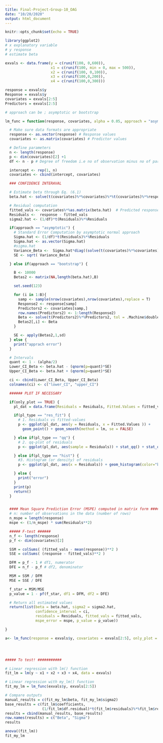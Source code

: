 ---
title: Final-Project-Group-10_OAG
date: "10/20/2020"
output: html_document
---

```{r setup, include=FALSE}
knitr::opts_chunk$set(echo = TRUE)
```

```{r}
library(ggplot2)
# x explanatory variable
# y response
# estimate beta

exvals <- data.frame(y = c(runif(100, 0,600)),
                     x1 = c(runif(100, min = 0, max = 500)),
                     x2 = c(runif(100, 0,100)),
                     x3 = c(runif(100,0,200)),
                     x4 = c(runif(100,0,300)))

response = exvals$y
Response = exvals$y
covariates = exvals[2:5]
Predictors = exvals[2:5]

# approach can be ; asymptotic or bootstrap

lm_func = function(response, covariates, alpha = 0.05, approach = "asymptotic", only_plot = "FALSE", pl_type = "hist") {

  # Make sure data formats are appropriate
  response <- as.vector(response) # Response values
  covariates <- as.matrix(covariates) # Predictor values

  # Define parameters
  n <- length(response)
  p <- dim(covariates)[2] +1
  df <- n - p # Degree of freedom i.e no of observation minus no of parameter

  intercept <- rep(1, n)
  covariates <- cbind(intercept, covariates)

  ### CONFIDENCE INTERAVAL

  # Estimate beta through Eq. (6.1)
  beta.hat <- solve(t(covariates)%*%covariates)%*%t(covariates)%*%response

  # Residual computation
  fitted_vals <- covariates%*%as.matrix(beta.hat)  # Predicted response
  Residuals <-  response - fitted_vals
  sigma2.hat <- (1/df)*t(Residuals)%*%Residuals

  if(approach == "asymptotic") {
    # Standard Error Computation by asymptotic normal approach
    Sigma.hat <- (1/df)*t(Residuals)%*%Residuals
    Sigma.hat <- as.vector(Sigma.hat)
    #sigma.hat
    Variance_Beta <-  Sigma.hat*diag((solve(t(covariates)%*%covariates))) #Variance of Betas
    SE <- sqrt( Variance_Beta)

  } else if(approach == "bootstrap") {

    B <- 10000
    Betas2 <- matrix(NA,length(beta.hat),B)

    set.seed(123)

    for (i in 1:B){
      samp <- sample(nrow(covariates),nrow(covariates),replace = T)
      Response2 <- response[samp]
      Predictors2 <- covariates[samp,]
      row.names(Predictors2) <- 1:length(Response2)
      Beta <- solve(t(Predictors2)%*%Predictors2, tol = .Machine$double.xmin )%*%t(Predictors2)%*%Response2
      Betas2[,i] <- Beta
    }

    SE <- apply(Betas2,1,sd)
  } else {
    print("apprach error")
  }

  # Intervals
  quant <- 1 - (alpha/2)
  Lower_CI_Beta <- beta.hat - (qnorm(p=quant)*SE)
  Upper_CI_Beta <- beta.hat + (qnorm(p=quant)*SE)

  ci <- cbind(Lower_CI_Beta, Upper_CI_Beta)
  colnames(ci) <- c("lower_CI", "upper_CI")

  ###### PLOT IF NECESSARY

  if(only_plot == TRUE) {
    pl_dat = data.frame(Residuals = Residuals, Fitted.Values = fitted_vals)

    if(pl_type == "res_fit") {
      # 1. Residuals vs fitted-values
      p <- ggplot(pl_dat, aes(y = Residuals, x = Fitted.Values )) +
        geom_point() + geom_smooth(method = lm, se = FALSE)

    } else if(pl_type == "qq") {
      # 2. qq-plot of residuals
      p <- ggplot(pl_dat, aes(sample = Residuals)) + stat_qq() + stat_qq_line()

    } else if(pl_type == "hist") {
      #3. Histogram (or density) of residuals
      p <- ggplot(pl_dat, aes(x = Residuals)) + geom_histogram(color="black", fill="white")

    } else {
      print("error")
    }
    print(p)
    return()
  }


  #### Mean Square Prediction Error (MSPE) computed in matrix form ######
  # n: number of observations in the data (number of rows)
  n_mspe = length(response)
  mspe <- (1/n_mspe) * sum(Residuals**2)

  ##### F-test ######
  n_f <- length(response)
  p_f <- dim(covariates)[2]

  SSM = colSums( (fitted_vals - mean(response))**2 )
  SSE = colSums( (response - fitted_vals)**2 )

  DFM = p_f - 1 # df1, numerator
  DFE = n_f - p_f # df2, denominator

  MSM = SSM / DFM
  MSE = SSE / DFE

  f_star = MSM/MSE
  p_value = 1 - pf(f_star, df1 = DFM, df2 = DFE)

  # Return all estimated values
  return(list(beta = beta.hat, sigma2 = sigma2.hat,
              confidence_interval = ci,
              residuals = Residuals, fitted_vals = fitted_vals,
              mspe_error = mspe, p_value = p_value))

}

a<- lm_func(response = exvals$y, covariates = exvals[2:5], only_plot = FALSE, pl_type = "res_fit")




##### To test! ###########

# Linear regression with lm() function
fit_lm = lm(y ~ x1 + x2 + x3 + x4, data = exvals)

# Linear regression with my_lm() function
fit_my_lm = lm_func(exvals$y, exvals[2:5])

# Compare outputs
manual_results = c(fit_my_lm$beta, fit_my_lm$sigma2)
base_results = c(fit_lm$coefficients,
                 (1/fit_lm$df.residual)*t(fit_lm$residuals)%*%fit_lm$residuals)
results = cbind(manual_results, base_results)
row.names(results) = c("Beta", "Sigma")
results

anova((fit_lm))
fit_my_lm



```

